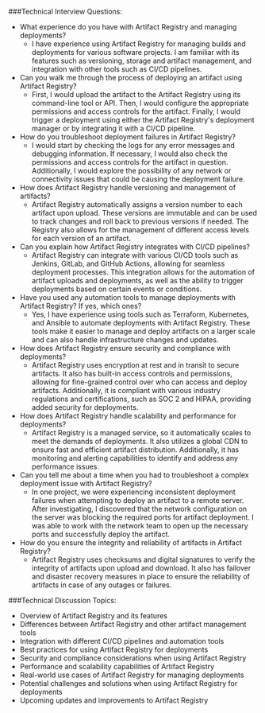 


###Technical Interview Questions:

- What experience do you have with Artifact Registry and managing deployments?
    - I have experience using Artifact Registry for managing builds and deployments for various software projects. I am familiar with its features such as versioning, storage and artifact management, and integration with other tools such as CI/CD pipelines.
- Can you walk me through the process of deploying an artifact using Artifact Registry?
    - First, I would upload the artifact to the Artifact Registry using its command-line tool or API. Then, I would configure the appropriate permissions and access controls for the artifact. Finally, I would trigger a deployment using either the Artifact Registry's deployment manager or by integrating it with a CI/CD pipeline.
- How do you troubleshoot deployment failures in Artifact Registry?
    - I would start by checking the logs for any error messages and debugging information. If necessary, I would also check the permissions and access controls for the artifact in question. Additionally, I would explore the possibility of any network or connectivity issues that could be causing the deployment failure.
- How does Artifact Registry handle versioning and management of artifacts?
    - Artifact Registry automatically assigns a version number to each artifact upon upload. These versions are immutable and can be used to track changes and roll back to previous versions if needed. The Registry also allows for the management of different access levels for each version of an artifact.
- Can you explain how Artifact Registry integrates with CI/CD pipelines?
    - Artifact Registry can integrate with various CI/CD tools such as Jenkins, GitLab, and GitHub Actions, allowing for seamless deployment processes. This integration allows for the automation of artifact uploads and deployments, as well as the ability to trigger deployments based on certain events or conditions.
- Have you used any automation tools to manage deployments with Artifact Registry? If yes, which ones?
    - Yes, I have experience using tools such as Terraform, Kubernetes, and Ansible to automate deployments with Artifact Registry. These tools make it easier to manage and deploy artifacts on a larger scale and can also handle infrastructure changes and updates.
- How does Artifact Registry ensure security and compliance with deployments?
    - Artifact Registry uses encryption at rest and in transit to secure artifacts. It also has built-in access controls and permissions, allowing for fine-grained control over who can access and deploy artifacts. Additionally, it is compliant with various industry regulations and certifications, such as SOC 2 and HIPAA, providing added security for deployments.
- How does Artifact Registry handle scalability and performance for deployments?
    - Artifact Registry is a managed service, so it automatically scales to meet the demands of deployments. It also utilizes a global CDN to ensure fast and efficient artifact distribution. Additionally, it has monitoring and alerting capabilities to identify and address any performance issues.
- Can you tell me about a time when you had to troubleshoot a complex deployment issue with Artifact Registry?
    - In one project, we were experiencing inconsistent deployment failures when attempting to deploy an artifact to a remote server. After investigating, I discovered that the network configuration on the server was blocking the required ports for artifact deployment. I was able to work with the network team to open up the necessary ports and successfully deploy the artifact.
- How do you ensure the integrity and reliability of artifacts in Artifact Registry?
    - Artifact Registry uses checksums and digital signatures to verify the integrity of artifacts upon upload and download. It also has failover and disaster recovery measures in place to ensure the reliability of artifacts in case of any outages or failures.

###Technical Discussion Topics:

- Overview of Artifact Registry and its features
- Differences between Artifact Registry and other artifact management tools
- Integration with different CI/CD pipelines and automation tools
- Best practices for using Artifact Registry for deployments
- Security and compliance considerations when using Artifact Registry
- Performance and scalability capabilities of Artifact Registry
- Real-world use cases of Artifact Registry for managing deployments
- Potential challenges and solutions when using Artifact Registry for deployments
- Upcoming updates and improvements to Artifact Registry 